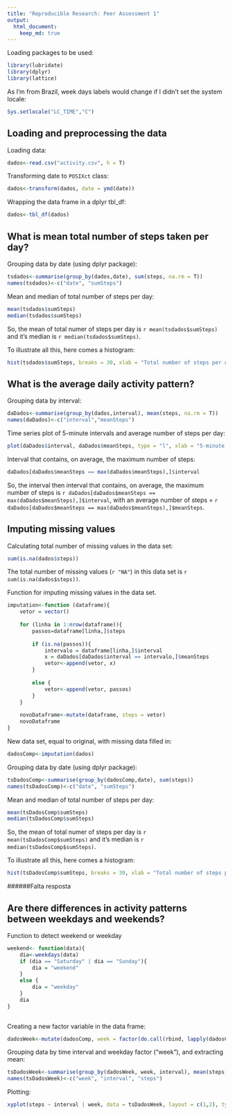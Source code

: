 ```yaml
---
title: "Reproducible Research: Peer Assessment 1"
output: 
  html_document:
    keep_md: true
---
```

 
Loading packages to be used:
```r
library(lubridate)
library(dplyr)
library(lattice)
```

As I'm from Brazil, week days labels would change if I didn't set the system locale:
```r
Sys.setlocale("LC_TIME","C") 
```


## Loading and preprocessing the data
Loading data:
```r
dados<-read.csv("activity.csv", h = T)
```

Transforming date to `POSIXct` class:
```r
dados<-transform(dados, date = ymd(date))
```

Wrapping the data frame in a dplyr tbl_df:
```r
dados<-tbl_df(dados)
```


## What is mean total number of steps taken per day?
Grouping data by date (using dplyr package):
```r
tsdados<-summarise(group_by(dados,date), sum(steps, na.rm = T))
names(tsdados)<-c("date", "sumSteps")
```

Mean and median of total number of steps per day:
```r
mean(tsdados$sumSteps)
median(tsdados$sumSteps)
```

So, the mean of total numer of steps per day is `r mean(tsdados$sumSteps)` and it's median is `r median(tsdados$sumSteps)`.

To illustrate all this, here comes a histogram:
```r
hist(tsdados$sumSteps, breaks = 30, xlab = "Total number of steps per day", main = NULL)
```


## What is the average daily activity pattern?

Grouping data by interval:
```r
daDados<-summarise(group_by(dados,interval), mean(steps, na.rm = T))
names(daDados)<-c("interval","meanSteps")
```

Time series plot of 5-minute intervals and average number of steps per day:
```r
plot(daDados$interval, daDados$meanSteps, type = "l", xlab = "5-minute intervals", ylab = "Average number of steps")
```


Interval that contains, on average, the maximum number of steps:

```r
daDados[daDados$meanSteps == max(daDados$meanSteps),]$interval
```



So, the interval then interval that contains, on average, the maximum number of steps is ```r daDados[daDados$meanSteps == max(daDados$meanSteps),]$interval```, with an average number of steps = ```r daDados[daDados$meanSteps == max(daDados$meanSteps),]$meanSteps```.

## Imputing missing values
Calculating total number of missing values in the data set:

```r
sum(is.na(dados$steps))
```

The total number of missing values (```r "NA" ```) in this data set is ```r sum(is.na(dados$steps))```.


Function for imputing missing values in the data set.
```r
imputation<-function (dataframe){
    vetor = vector()
    
    for (linha in 1:nrow(dataframe)){
        passos=dataframe[linha,]$steps
            
        if (is.na(passos)){
            intervalo = dataframe[linha,]$interval
            x = daDados[daDados$interval == intervalo,]$meanSteps
            vetor<-append(vetor, x)
        }
        
        else {
            vetor<-append(vetor, passos)
        }
    }
    
    novoDataframe<-mutate(dataframe, steps = vetor)
    novoDataframe    
}

```


New data set, equal to original, with missing data filled in:
```r
dadosComp<-imputation(dados)
```



Grouping data by date (using dplyr package):
```r
tsDadosComp<-summarise(group_by(dadosComp,date), sum(steps))
names(tsDadosComp)<-c("date", "sumSteps")
```


Mean and median of total number of steps per day:
```r
mean(tsDadosComp$sumSteps)
median(tsDadosComp$sumSteps)
```

So, the mean of total numer of steps per day is `r mean(tsDadosComp$sumSteps)` and it's median is `r median(tsDadosComp$sumSteps)`.

To illustrate all this, here comes a histogram:
```r
hist(tsDadosComp$sumSteps, breaks = 30, xlab = "Total number of steps per day", main = NULL)
```

######Falta resposta




## Are there differences in activity patterns between weekdays and weekends?


Function to detect weekend or weekday
```r
weekend<- function(data){
    dia<-weekdays(data)
    if (dia == "Saturday" | dia == "Sunday"){
        dia = "weekend"
    }
    else {
        dia = "weekday"
    }
    dia
}
    
```

Creating a new factor variable in the data frame:
```r
dadosWeek<-mutate(dadosComp, week = factor(do.call(rbind, lapply(dadosComp$date, weekend))))
```

Grouping data by time interval and weekday factor ("week"), and extracting mean:
```r
tsDadosWeek<-summarise(group_by(dadosWeek, week, interval), mean(steps))
names(tsDadosWeek)<-c("week", "interval", "steps")
```

Plotting:
```r
xyplot(steps ~ interval | week, data = tsDadosWeek, layout = c(1,2), type = "l", xlab = "Interval", ylab = "Number of steps")
```


